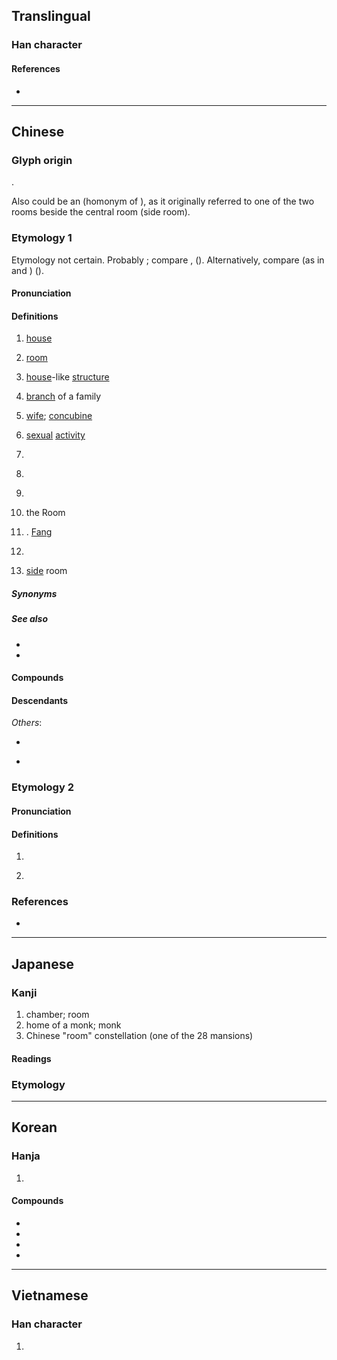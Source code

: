 {{character info}}
==Translingual==
{{stroke order|strokes=8}}
{{ja-forms|房|房|房}}

===Han character===
{{Han char|rn=63|rad=戶|as=04|sn=8|four=30227|canj=HSYHS,ISYHS|ids=⿸戶方, ⿸户方, ⿸戸方}}

====References====
* {{Han ref|kx=0415.150|dkj=11714|dj=0759.160|hdz=32260.040|uh=623F|ud=25151|bh=A9D0|bd=43472}}

----

==Chinese==
{{zh-forms}}

===Glyph origin===
{{Han etym}}
{{Han compound|戶|方|c1=s|c2=p|t1=door|ls=psc}}.

Also could be an {{Han compound|戶|方|t1=door|ls=ic}} (homonym of {{och-l|旁|side}}), as it originally referred to one of the two rooms beside the central room (side room).

===Etymology 1===
Etymology not certain. Probably {{der|zh|sit}}; compare {{cog|bo|བང་བ||storeroom; storehouse}}, {{cog|my|ဝင်း||enclosure}} ({{zh-ref|Bodman, 1980}}). Alternatively, compare {{cog|bo|བྲང||house}} (as in {{m|bo|ཕོ་བྲང||palace}} and {{m|bo|བྲང་ཁང||dwelling house}}) ({{zh-ref|Schuessler, 2007}}).

====Pronunciation====
{{zh-pron
|m=fáng
|m-s=fang2
|dg=фон1
|c=fong4,fong4-2
|g=fong4
|h=pfs=fòng/Pióng;gd=fong2/piong2
|h_note=Sixian: Pióng - surname; fòng - other senses
Meixian: piong2 - surname; fong2 - other senses
|j=fon1
|mb=bǒng
|md=bùng
|mn=pâng/pông/ml:hông/qz:phông
|mn_note=pâng - vernacular (including surname in Taiwanese); pông - literary (including surname in Xiamen, Quanzhou and Zhangzhou); hông, phông - literary
|mn-t=bang5
|w=3vaan
|x=fan2
|mc=1
|oc=1,2
|cat=n,pn,cls
}}

====Definitions====
{{zh-hanzi}}

# [[house]]
#: {{zh-x|我 一.個.人 在 房 裡|I'm alone in the '''house'''.}}
# [[room]] {{zh-mw|m,c:間}}
#: {{zh-x|我 可以 把 提包 撂 在 你 房 裡 嗎？|Can I dump my bags in your '''room'''?}}
#: {{zh-x|我 已經 把 這 間 房 分 給 你 了。|I have allocated this '''room''' to you.}}
# [[house]]-like [[structure]]
#: {{zh-x|心房|heart (as a house of emotions); cardiac '''atrium'''}}
# [[branch]] of a family
#: {{zh-x|二房|second son and his family}}
# [[wife]]; [[concubine]]
#: {{zh-x|妻房|wife}}
#: {{zh-x|二房|concubine}}
#: {{zh-x|偏房|concubine}}
#: {{zh-x|收房|to take as '''concubine'''}}
# [[sexual]] [[activity]]
#: {{zh-x|行房|to [[go to bed with]]}}
# {{zh-classifier|[[relative]]s}}
#: {{zh-x|三 房 親戚{qi}|three relatives}}
#: {{zh-x|四 房 兄弟|four brothers}}
# {{zh-classifier|[[wives]], [[concubine]]s or [[daughters-in-law]]}}
#: {{zh-x|娶 一 房 側室|to take a concubine}}
#: {{zh-x|兩 房 媳婦|two daughters-in-law}}
# {{zh-classifier|[[fruit]]s|t=[[bunch]]}}
# {{lb|zh|astronomy}} the Room {{gloss|a Chinese constellation, 4th of the [[w:Twenty-Eight_Mansions|Twenty-Eight Mansions]] and part of the [[青龍|Azure Dragon]]}}
# {{surname|zh}}. [[Fang]]
#: {{zh-x|^房 ^玄-齡|{{w|Fang Xuanling|'''Fang''' Xuanling}} (Tang dynasty politician)}}
# {{zh-div|縣}} {{place|zh|t=[[Fang]] County|county|prefecture-level city/Shiyan|p/Hubei|c/China}}
# {{lb|zh|obsolete}} [[side]] room

=====Synonyms=====
{{zh-dial|房子}}
{{zh-dial|房間}}

=====See also=====
* {{zh-l|屋}}
* {{zh-l|室}}

====Compounds====
{{zh-der|一房|一房一臥|三合房|三房四妾|三班六房|上房|上書房|下房|丹房|乳房|二房|二房東|伙房|作房|便房|倉房|偏房|健身房|僧房|公事房|六房吏典|六房書吏|冷房|冷氣房|分房減口|刑房|別房|加護病房|占房|危房|右心房|司房|同房|吵房|喜房|單人房|四合房|圓房|土房子|堂房|填房|壽房|大房|太陽能房|套房|奩房|子房|孔目房|完房|官房|官房學派|客房|專房|小房|山房|巡捕房|工房|帳房|平房|幽房|庫房|廂房|廈房|廚房|廠房|廳房|彈子房|後房|後罩房|御書房|御膳房|心房|成房|戲房|房下|房中樂|房中術|房主|房事|房價|房分|房分兄弟|房地|房地產|房基|房契|房奩|房子|房宇|房官|房客|房宿錢|房屋|房屋稅|房山|房帖|房師|房捐|房族|房書|房杜姚宋|房東|房檐|房櫳|房牙子|房狀|房產|房租|房簷|房累|房老|房考|房脊|房臥|房舍|房艙|房荒|房裡|房計|房謀杜斷|房貸|房車|房金|房錢|房門|房間|房闈|房頭|房飯錢|扒房|披房|捕房|排房|排房吏典|探房|敝房|敬事房|文房|文房四士|文房四寶|新房|普通病房|暖房|暖房筵|暗房|曲房|更房|書房|會房|月子房|月房|朝房|本房|柴房|棧房|椒房|槓房|樓房|機房|櫃房|次房|正房|歸房|氈房|民房|河房|洋房|洞房|洞房花燭|活動房屋|添房|渲房|火房|炕房|營房|爐房|牢房|獨守空房|班房|球房|產房|病房|看房子|碉房|碓房|碾房|磨房|票房|票房毒藥|票房紀錄|禪房|私房|私房話|私房買賣|私房錢|科房|稍房|空房|穿房入戶|穿房過屋|箱房|簽押房|粉房|糖房|緣房|繖房花序|繡房|耳房|腰房|膳房|臥房|艙房|花房|花燭洞房|茅房|茶房|草房|莊房|蓮房|藥房|蘭房|號房|蜂房|蜜房|蠣房|行房|親房|該房|談天房|豹房|賀房|賃房|跳房子|躥房越脊|車房|近房|退房|通房|連闥洞房|進房|過房|過房兒子|過房書|遠房|配房|鋪房|鋪面房|長房|門房|開房間|閒房|閨房|陪房|隔房|隔房同輩|隔離病房|雲房|頭房|香房|馬房|高房|鬧房|鬧新房|鬧洞房|鳥房|鴛鴦房|黑房|九間房|雅房|房樑|房室結|殮房|停屍房|房室束|房水}}

====Descendants====
{{CJKV||ぼう|방|phòng}}
''Others'':
* {{desc|bor=1|en|Fang}}
* {{desc|vi|-|bor=1}} {{vi-l|buồng|房}}

===Etymology 2===

====Pronunciation====
{{zh-pron
|m=fáng,páng
|c=pong4
|h=pfs=
|mn=
|mc=2
|oc=n,1
|cat=
}}

====Definitions====
{{zh-hanzi}}

# {{zh-used in|阿房宮|{{w|Epang Palace}}}}
# {{zh-used in|房皇|[[wavering]]; [[pacing]] up and down|dot=,}} {{zh-alt-form|彷徨|nocap=1}}

===References===
* {{R:yue:Hanzi}}

----

==Japanese==

===Kanji===
{{ja-kanji|grade=7|rs=戶04}}

# chamber; room
# home of a monk; monk
# Chinese "room" constellation (one of the 28 mansions)

====Readings====
{{ja-readings
|goon=ぼう<ばう
|kanon=ほう<はう
|kun=ふさ-, へや-
|nanori=のぶ
}}

===Etymology===
{{ja-kanjitab|ふさ|yomi=k}}
{{ja-see|ふさ}}

----

==Korean==

===Hanja===
{{ko-hanja|방|방}}

# {{hanja form of|방|[[room]]}}

====Compounds====
* {{ko-l|책방|[[bookstore]]|冊房}}
* {{ko-l|주방|[[kitchen]]|廚房}}
* {{ko-l|냉방|[[air conditioning]]|冷房}}
* {{ko-l|난방|[[heating]]|暖房}}

----

==Vietnamese==

===Han character===
{{vi-readings|readings=phòng,buồng|rs=戶04}}

# {{rfdef|vi|sort=戶04}}